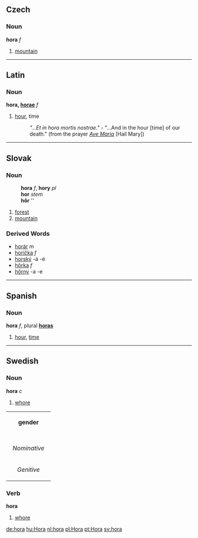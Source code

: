 ==Czech==
===Noun===
'''hora''' ''f''
#[[mountain]]

----

==Latin==
===Noun===
'''hora, [[Wiktionary Appendix:Latin first declension|horae]]''' ''f''

# [[hour]], time
#: ''"...Et in hora mortis nostrae."'' - "...And in the hour [time] of our death." (from the prayer ''[[Ave Maria]]'' [Hail Mary])

----
==Slovak==
===Noun===
:'''hora''' ''f'', '''hory''' ''pl''
:'''hor''' ''stem''
:'''hôr''' ''{{genpl}}
:{{decpat}} {{zena}}

# [[forest]]
# [[mountain]]

===Derived Words===
* [[horár]] ''m''
* [[horička]] ''f''
* [[horský]] -á -é
* [[hôrka]] ''f''
* [[hôrny]] -a -e

----
==Spanish==
===Noun===
'''hora''' ''f'', plural '''[[horas]]'''

# [[hour]], [[time]]

----
==Swedish==
===Noun===
'''hora''' ''c''

#[[whore#noun|whore]]

{| border=1 cellspacing=0
| bgcolor="#FFFFF0" colspan=5 align=center | '''gender'''
|-
|- bgcolor="#FFFFF0" align=center
! rowspan=2 | 
| colspan=2 width=105| Singular 
| colspan=2 | Plural
|- bgcolor="#FFFFF0" align=center
| width=105 | ''Indefinite'' 
| width=105 | ''Definite'' 
| width=105 |  ''Indefinite'' 
|  width=105 | ''Definite''
|- align=center
| width=105 bgcolor="#FFFFF0" | ''Nominative'' 
| [[hora]]
| [[horan]]
| [[horor]]
| [[hororna]]
|- align=center
| width=105 bgcolor="#FFFFF0" | ''Genitive'' 
| [[horas]]
| [[horans]]
| [[horors]]
| [[horornas]]
|}

===Verb===
'''hora''' 

#[[whore#verb|whore]]

[[de:hora]]
[[hu:Hora]]
[[nl:hora]]
[[pl:Hora]]
[[pt:Hora]]
[[sv:hora]]